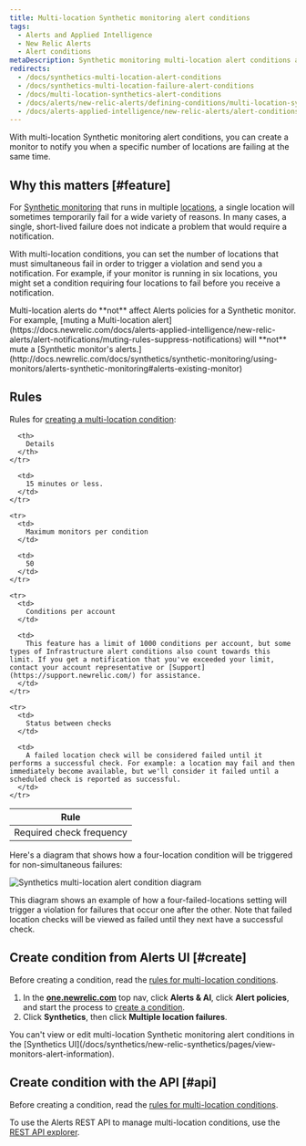 ```yaml
---
title: Multi-location Synthetic monitoring alert conditions
tags:
  - Alerts and Applied Intelligence
  - New Relic Alerts
  - Alert conditions
metaDescription: Synthetic monitoring multi-location alert conditions allow you to specify how many location checks must fail before generating a notification.
redirects:
  - /docs/synthetics-multi-location-alert-conditions
  - /docs/synthetics-multi-location-failure-alert-conditions
  - /docs/multi-location-synthetics-alert-conditions
  - /docs/alerts/new-relic-alerts/defining-conditions/multi-location-synthetics-alert-conditions
  - /docs/alerts-applied-intelligence/new-relic-alerts/alert-conditions/multi-location-synthetics-alert-conditions
---
```


With multi-location Synthetic monitoring alert conditions, you can create a monitor to notify you when a specific number of locations are failing at the same time.

## Why this matters [#feature]

For [Synthetic monitoring](/docs/synthetics/new-relic-synthetics/getting-started/introduction-new-relic-synthetics) that runs in multiple [locations](/docs/synthetics/new-relic-synthetics/using-monitors/add-edit-monitors#setting-location), a single location will sometimes temporarily fail for a wide variety of reasons. In many cases, a single, short-lived failure does not indicate a problem that would require a notification.

With multi-location conditions, you can set the number of locations that must simultaneous fail in order to trigger a violation and send you a notification. For example, if your monitor is running in six locations, you might set a condition requiring four locations to fail before you receive a notification.

<Callout variant="important">
  Multi-location alerts do **not** affect Alerts policies for a Synthetic monitor. For example, [muting a Multi-location alert](https://docs.newrelic.com/docs/alerts-applied-intelligence/new-relic-alerts/alert-notifications/muting-rules-suppress-notifications) will **not** mute a [Synthetic monitor's alerts.](http://docs.newrelic.com/docs/synthetics/synthetic-monitoring/using-monitors/alerts-synthetic-monitoring#alerts-existing-monitor)
</Callout>

## Rules

Rules for [creating a multi-location condition](#):

<table>
  <thead>
    <tr>
      <th style={{ width: "250px" }}>
        Rule
      </th>

      <th>
        Details
      </th>
    </tr>
  </thead>

  <tbody>
    <tr>
      <td>
        Required check frequency
      </td>

      <td>
        15 minutes or less.
      </td>
    </tr>

    <tr>
      <td>
        Maximum monitors per condition
      </td>

      <td>
        50
      </td>
    </tr>

    <tr>
      <td>
        Conditions per account
      </td>

      <td>
        This feature has a limit of 1000 conditions per account, but some types of Infrastructure alert conditions also count towards this limit. If you get a notification that you've exceeded your limit, contact your account representative or [Support](https://support.newrelic.com/) for assistance.
      </td>
    </tr>

    <tr>
      <td>
        Status between checks
      </td>

      <td>
        A failed location check will be considered failed until it performs a successful check. For example: a location may fail and then immediately become available, but we'll consider it failed until a scheduled check is reported as successful.
      </td>
    </tr>
  </tbody>
</table>

Here's a diagram that shows how a four-location condition will be triggered for non-simultaneous failures:

![Synthetics multi-location alert condition diagram](./images/synthetics-multi-location-alert-diagram_0.png "synthetics-multi-location-alert-diagram.png")

<figcaption>
  This diagram shows an example of how a four-failed-locations setting will trigger a violation for failures that occur one after the other. Note that failed location checks will be viewed as failed until they next have a successful check.
</figcaption>

## Create condition from Alerts UI [#create]

Before creating a condition, read the [rules for multi-location conditions](#rules).

1. In the **[one.newrelic.com](https://one.newrelic.com/ "Link opens in a new window.")** top nav, click **Alerts & AI**, click **Alert policies**, and start the process to [create a condition](/docs/alerts/new-relic-alerts/defining-conditions/define-alert-conditions#create-condition).
2. Click **Synthetics**, then click **Multiple location failures**.

<Callout variant="important">
  You can't view or edit multi-location Synthetic monitoring alert conditions in the [Synthetics UI](/docs/synthetics/new-relic-synthetics/pages/view-monitors-alert-information).
</Callout>

## Create condition with the API [#api]

Before creating a condition, read the [rules for multi-location conditions](#rules).

To use the Alerts REST API to manage multi-location conditions, use the [REST API explorer](https://rpm.newrelic.com/api/explore/alerts_location_failure_conditions/create).
